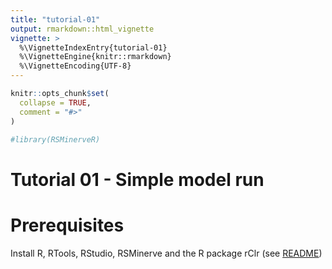 ```yaml
---
title: "tutorial-01"
output: rmarkdown::html_vignette
vignette: >
  %\VignetteIndexEntry{tutorial-01}
  %\VignetteEngine{knitr::rmarkdown}
  %\VignetteEncoding{UTF-8}
---
```


```r
knitr::opts_chunk$set(
  collapse = TRUE,
  comment = "#>"
)
```

```r
#library(RSMinerveR)
```

# Tutorial 01 - Simple model run

# Prerequisites
Install R, RTools, RStudio, RSMinerve and the R package rClr (see [README](README.md))






